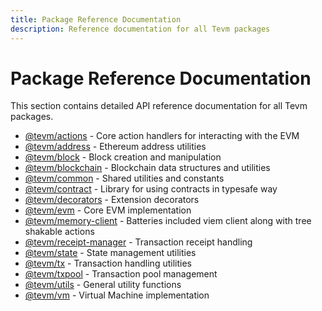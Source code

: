 ```yaml
---
title: Package Reference Documentation
description: Reference documentation for all Tevm packages
---
```


# Package Reference Documentation

This section contains detailed API reference documentation for all Tevm packages.

- [@tevm/actions](/reference/actions) - Core action handlers for interacting with the EVM
- [@tevm/address](/reference/address) - Ethereum address utilities
- [@tevm/block](/reference/block) - Block creation and manipulation
- [@tevm/blockchain](/reference/blockchain) - Blockchain data structures and utilities
- [@tevm/common](/reference/common) - Shared utilities and constants
- [@tevm/contract](/reference/contract) - Library for using contracts in typesafe way
- [@tevm/decorators](/reference/decorators) - Extension decorators
- [@tevm/evm](/reference/evm) - Core EVM implementation
- [@tevm/memory-client](/reference/memory-client) - Batteries included viem client along with tree shakable actions
- [@tevm/receipt-manager](/reference/receipt-manager) - Transaction receipt handling
- [@tevm/state](/reference/state) - State management utilities
- [@tevm/tx](/reference/tx) - Transaction handling utilities
- [@tevm/txpool](/reference/txpool) - Transaction pool management
- [@tevm/utils](/reference/utils) - General utility functions
- [@tevm/vm](/reference/vm) - Virtual Machine implementation
